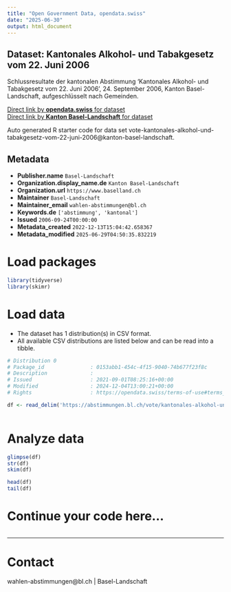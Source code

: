 ```yaml
---
title: "Open Government Data, opendata.swiss"
date: "2025-06-30"
output: html_document
---
```


## Dataset: Kantonales Alkohol- und Tabakgesetz vom 22. Juni 2006

Schlussresultate der kantonalen Abstimmung 'Kantonales Alkohol- und Tabakgesetz vom 22. Juni 2006', 24. September 2006, Kanton Basel-Landschaft, aufgeschlüsselt nach Gemeinden.

[Direct link by **opendata.swiss** for dataset](https://opendata.swiss/de/dataset/kantonales-alkohol-und-tabakgesetz-vom-22-juni-2006)<br>
[Direct link by **Kanton Basel-Landschaft** for dataset](https://abstimmungen.bl.ch/vote/kantonales-alkohol-und-tabakgesetz-vom-22-juni-2006/data)

Auto generated R starter code for data set vote-kantonales-alkohol-und-tabakgesetz-vom-22-juni-2006@kanton-basel-landschaft.

## Metadata

- **Publisher.name** `Basel-Landschaft`
- **Organization.display_name.de** `Kanton Basel-Landschaft`
- **Organization.url** `https://www.baselland.ch`
- **Maintainer** `Basel-Landschaft`
- **Maintainer_email** `wahlen-abstimmungen@bl.ch`
- **Keywords.de** `['abstimmung', 'kantonal']`
- **Issued** `2006-09-24T00:00:00`
- **Metadata_created** `2022-12-13T15:04:42.658367`
- **Metadata_modified** `2025-06-29T04:50:35.832219`


# Load packages

```r

library(tidyverse)
library(skimr)

```

# Load data

-   The dataset has 1 distribution(s) in CSV format.
-   All available CSV distributions are listed below and can be read into a tibble.

```r

# Distribution 0
# Package_id               : 0153abb1-454c-4f15-9040-74b677f23f8c
# Description              : 
# Issued                   : 2021-09-01T08:25:16+00:00
# Modified                 : 2024-12-04T13:00:21+00:00
# Rights                   : https://opendata.swiss/terms-of-use#terms_by

df <- read_delim('https://abstimmungen.bl.ch/vote/kantonales-alkohol-und-tabakgesetz-vom-22-juni-2006/data-csv')



```

# Analyze data

```r

glimpse(df)
str(df)
skim(df)

head(df)
tail(df)

```

# Continue your code here...

```r

```

------------------------------------------------------------------------

# Contact

wahlen-abstimmungen@bl.ch | Basel-Landschaft
